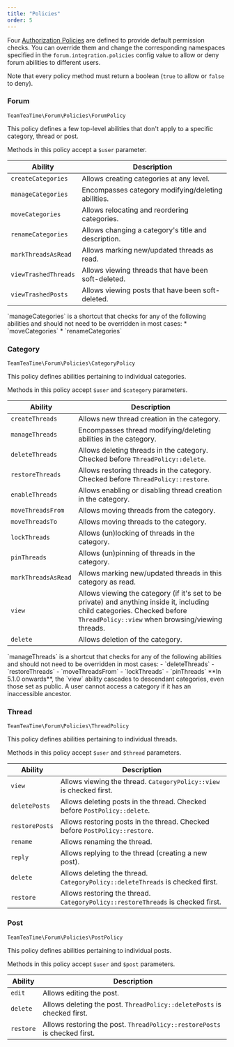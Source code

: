```yaml
---
title: "Policies"
order: 5
---
```


Four [Authorization Policies](https://laravel.com/docs/8.x/authorization) are defined to provide default permission checks. You can override them and change the corresponding namespaces specified in the `forum.integration.policies` config value to allow or deny forum abilities to different users.

Note that every policy method must return a boolean (`true` to allow or `false` to deny).

### Forum

```
TeamTeaTime\Forum\Policies\ForumPolicy
```

This policy defines a few top-level abilities that don't apply to a specific category, thread or post.

Methods in this policy accept a `$user` parameter.

| Ability                | Description                                         |
|------------------------|-----------------------------------------------------|
| `createCategories`     | Allows creating categories at any level.            |
| `manageCategories`     | Encompasses category modifying/deleting abilities.  |
| `moveCategories`       | Allows relocating and reordering categories.        |
| `renameCategories`     | Allows changing a category's title and description. |
| `markThreadsAsRead`    | Allows marking new/updated threads as read.         |
| `viewTrashedThreads`   | Allows viewing threads that have been soft-deleted. |
| `viewTrashedPosts`     | Allows viewing posts that have been soft-deleted.   |

<Alert type="info">
    `manageCategories` is a shortcut that checks for any of the following abilities and should not need to be overridden in most cases:
    * `moveCategories`
    * `renameCategories`
</Alert>

### Category

```
TeamTeaTime\Forum\Policies\CategoryPolicy
```

This policy defines abilities pertaining to individual categories.

Methods in this policy accept `$user` and `$category` parameters.

| Ability             | Description                                                      |
|---------------------|------------------------------------------------------------------|
| `createThreads`     | Allows new thread creation in the category.                      |
| `manageThreads`     | Encompasses thread modifying/deleting abilities in the category. |
| `deleteThreads`     | Allows deleting threads in the category. Checked before `ThreadPolicy::delete`. |
| `restoreThreads`    | Allows restoring threads in the category. Checked before `ThreadPolicy::restore`. |
| `enableThreads`     | Allows enabling or disabling thread creation in the category.    |
| `moveThreadsFrom`   | Allows moving threads from the category.                         |
| `moveThreadsTo`     | Allows moving threads to the category.                           |
| `lockThreads`       | Allows (un)locking of threads in the category.                   |
| `pinThreads`        | Allows (un)pinning of threads in the category.                   |
| `markThreadsAsRead` | Allows marking new/updated threads in this category as read.     |
| `view`              | Allows viewing the category (if it's set to be private) and anything inside it, including child categories. Checked before `ThreadPolicy::view` when browsing/viewing threads. |
| `delete`            | Allows deletion of the category.                                 |

<Alert type="info">
    `manageThreads` is a shortcut that checks for any of the following abilities and should not need to be overridden in most cases:
    - `deleteThreads`
    - `restoreThreads`
    - `moveThreadsFrom`
    - `lockThreads`
    - `pinThreads`
</Alert>

<Alert type="info">
    **In 5.1.0 onwards**, the `view` ability cascades to descendant categories, even those set as public. A user cannot access a category if it has an inaccessible ancestor.
</Alert>

### Thread

```
TeamTeaTime\Forum\Policies\ThreadPolicy
```

This policy defines abilities pertaining to individual threads.

Methods in this policy accept `$user` and `$thread` parameters.

| Ability        | Description                                                                        |
|----------------|------------------------------------------------------------------------------------|
| `view`         | Allows viewing the thread. `CategoryPolicy::view` is checked first.                |
| `deletePosts`  | Allows deleting posts in the thread. Checked before `PostPolicy::delete`.          |
| `restorePosts` | Allows restoring posts in the thread. Checked before `PostPolicy::restore`.        |
| `rename`       | Allows renaming the thread.                                                        |
| `reply`        | Allows replying to the thread (creating a new post).                               |
| `delete`       | Allows deleting the thread. `CategoryPolicy::deleteThreads` is checked first.      |
| `restore`      | Allows restoring the thread. `CategoryPolicy::restoreThreads` is checked first.    |

### Post

```
TeamTeaTime\Forum\Policies\PostPolicy
```

This policy defines abilities pertaining to individual posts.

Methods in this policy accept `$user` and `$post` parameters.

| Ability   | Description                                                               |
|-----------|---------------------------------------------------------------------------|
| `edit`    | Allows editing the post.                                                  |
| `delete`  | Allows deleting the post. `ThreadPolicy::deletePosts` is checked first.   |
| `restore` | Allows restoring the post. `ThreadPolicy::restorePosts` is checked first. |
